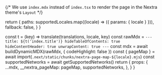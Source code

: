 {/* We use `index.mdx` instead of `index.tsx` to render the page in the Nextra theme's `Layout` */}



  return {
    paths: supportedLocales.map((locale) => ({ params: { locale } })),
    fallback: false,
  }
}

  const t = (key) => translate(translations, locale, key)
  const rawMdx = `---
title: ${t('index.title')}
hideTableOfContents: true
hideContentHeader: true
unwrapContent: true
---`
  const mdx = await buildDynamicMDX(rawMdx, { codeHighlight: false })
  const { pageMap } = await import(`.next/static/chunks/nextra-page-map-${locale}.mjs`)
  const supportedNetworks = await getSupportedNetworks()
  return {
    props: {
      ...mdx,
      __nextra_pageMap: pageMap,
      supportedNetworks,
    },
  }
}

<HomePage supportedNetworks={props.supportedNetworks} />
